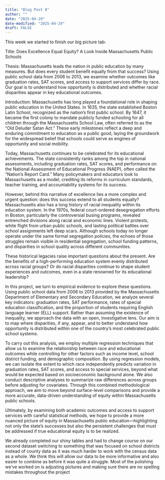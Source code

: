 ```yaml
---
title: "Blog Post 8"
author: ""
date: "2025-04-29"
date-modified: "2025-04-29"
draft: FALSE
---
```

This week we started to finish our big picture tab: 

Title:
Does Excellence Equal Equity? A Look Inside Massachusetts Public Schools

Thesis:
Massachusetts leads the nation in public education by many measures. But does every student benefit equally from that success? Using public school data from 2006 to 2013, we examine whether outcomes like graduation rates, SAT scores, and access to support services differ by race. Our goal is to understand how opportunity is distributed and whether racial disparities appear in key educational outcomes.

Introduction:
Massachusetts has long played a foundational role in shaping public education in the United States. In 1635, the state established Boston Latin School, recognized as the nation’s first public school. By 1647, it became the first colony to mandate publicly funded schooling for all children through the Massachusetts School Law, often referred to as the "Old Deluder Satan Act." These early milestones reflect a deep and enduring commitment to education as a public good, laying the groundwork for the widespread belief that schools could serve as engines of opportunity and social mobility.

Today, Massachusetts continues to be celebrated for its educational achievements. The state consistently ranks among the top in national assessments, including graduation rates, SAT scores, and performance on the National Assessment of Educational Progress (NAEP), often called the "Nation’s Report Card." Many policymakers and educators look to Massachusetts as a model, crediting its reforms in curriculum standards, teacher training, and accountability systems for its success.

However, behind this narrative of excellence lies a more complex and urgent question: does this success extend to all students equally? Massachusetts also has a long history of racial inequality within its education system. In the 1970s, federal court-ordered desegregation efforts in Boston, particularly the controversial busing programs, revealed entrenched divisions along racial and economic lines. Violent protests, white flight from urban public schools, and lasting political battles over school assignments left deep scars. Although schools today no longer operate under the same formal segregation policies, the echoes of those struggles remain visible in residential segregation, school funding patterns, and disparities in school quality across different communities.

These historical legacies raise important questions about the present. Are the benefits of a high-performing education system evenly distributed across racial groups? Or do racial disparities continue to shape student experiences and outcomes, even in a state renowned for its educational leadership?

In this project, we turn to empirical evidence to explore these questions. Using public school data from 2006 to 2013 provided by the Massachusetts Department of Elementary and Secondary Education, we analyze several key indicators: graduation rates, SAT performance, rates of special education classification, and the proportion of students requiring English language learner (ELL) support. Rather than assuming the existence of inequality, we approach the data with an open, investigative lens. Our aim is to map where disparities, if any, appear, and to better understand how opportunity is distributed within one of the country’s most celebrated public school systems.

To carry out this analysis, we employ multiple regression techniques that allow us to examine the relationship between race and educational outcomes while controlling for other factors such as income level, school district funding, and demographic composition. By using regression models, we can isolate the extent to which race independently predicts variation in graduation rates, SAT scores, and access to special services, beyond what would be expected based on socioeconomic background alone. We also conduct descriptive analyses to summarize raw differences across groups before adjusting for covariates. Through this combined methodological approach, we aim to move beyond surface-level comparisons and provide a more accurate, data-driven understanding of equity within Massachusetts public schools.

Ultimately, by examining both academic outcomes and access to support services with careful statistical methods, we hope to provide a more nuanced picture of equity in Massachusetts public education—highlighting not only the state’s successes but also the persistent challenges that must be addressed if true educational equity is to be realized.

We already completed our shiny tables and had to change course on our second dataset switching to something that was focused on school districts instead of county data as it was much harder to work with the census data as a whole. We think this will allow our data to be more informative and also easier to combine as before it was quite a struggle. Most of the polishing we've worked on is adjusting pictures and making sure there are no spelling mistakes throughout the project 